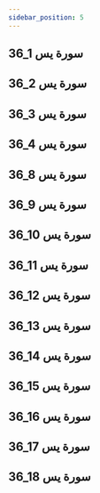```yaml
---
sidebar_position: 5
---
```


## 36_1 سورة يس
<YouTube youTubeId='SVlXf_YYUKU' />

## 36_2 سورة يس
<YouTube youTubeId='pGXXRAPNq40' />

## 36_3 سورة يس
<YouTube youTubeId='0gSSqbJx0t0' />

## 36_4 سورة يس
<YouTube youTubeId='pWZD9fKDveM' />

## 36_8 سورة يس
<YouTube youTubeId='3pgYiOcwqFE' />

## 36_9 سورة يس
<YouTube youTubeId='snPt2lyv-Pk' />

## 36_10 سورة يس
<YouTube youTubeId='XGo5-ZN7YZI' />

## 36_11 سورة يس
<YouTube youTubeId='04AVsWPtQ3w' />

## 36_12 سورة يس
<YouTube youTubeId='TILVAYSwo1g' />

## 36_13 سورة يس
<YouTube youTubeId='1O77zlMA8Po' />

## 36_14 سورة يس
<YouTube youTubeId='XxTBB8OjMow' />

## 36_15 سورة يس
<YouTube youTubeId='QkmnX2hNDBo' />

## 36_16 سورة يس
<YouTube youTubeId='d0Dpaqx1I5o' />

## 36_17 سورة يس
<YouTube youTubeId='JhWcbFC1sEo' />

## 36_18 سورة يس
<YouTube youTubeId='eo3jifrDKGY' />
